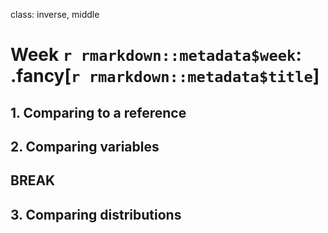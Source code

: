 
class: inverse, middle

# Week `r rmarkdown::metadata$week`: .fancy[`r rmarkdown::metadata$title`]

## 1. Comparing to a reference
## 2. Comparing variables

## BREAK

## 3. Comparing distributions
